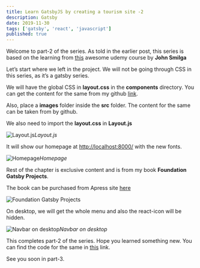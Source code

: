 ```yaml
---
title: Learn GatsbyJS by creating a tourism site -2
description: Gatsby
date: 2019-11-30
tags: ['gatsby', 'react', 'javascript']
published: true
---
```


Welcome to part-2 of the series. As told in the earlier post, this series is based on the learning from [this](https://www.udemy.com/course/gatsby-tutorial-and-projects-course/) awesome udemy course by **John Smilga**

Let’s start where we left in the project. We will not be going through CSS in this series, as it’s a gatsby series.

We will have the global CSS in **layout.css** in the **components** directory. You can get the content for the same from my github [link](https://github.com/nabendu82/gatsbyTourism).

Also, place a **images** folder inside the **src** folder. The content for the same can be taken from by github.

We also need to import the **layout.css** in **Layout.js**

![Layout.js](https://ik.imagekit.io/thewebdev/GatsbyTourism/2/1_qJGR5p-hx.png)*Layout.js*

It will show our homepage at [http://localhost:8000/](http://localhost:8000/) with the new fonts.

![Homepage](https://ik.imagekit.io/thewebdev/GatsbyTourism/2/2_CInNB3_04d.png)*Homepage*

Rest of the chapter is exclusive content and is from my book **Foundation Gatsby Projects**.

The book can be purchased from Apress site <a href="https://www.apress.com/in/book/9781484265574" target="_blank" rel="noopener noreferrer">here</a>

![Foundation Gatsby Projects](https://res.cloudinary.com/dxkxvfo2o/image/upload/v1609570264/Foundation_Gatsby_zilffx.jpg)

On desktop, we will get the whole menu and also the react-icon will be hidden.

![Navbar on desktop](https://ik.imagekit.io/thewebdev/GatsbyTourism/2/8_5rZ6I93kt3.png)*Navbar on desktop*

This completes part-2 of the series. Hope you learned something new. You can find the code for the same in [this](https://github.com/nabendu82/gatsbyTourism) link.

See you soon in part-3.
